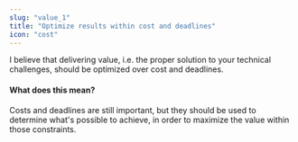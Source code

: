 ```yaml
---
slug: "value_1"
title: "Optimize results within cost and deadlines"
icon: "cost"
---
```


I believe that delivering value, i.e. the proper solution to your technical challenges, should be optimized over cost and deadlines.

#### What does this mean?

Costs and deadlines are still important, but they should be used to determine what's possible to achieve, in order to maximize the value within those constraints.
